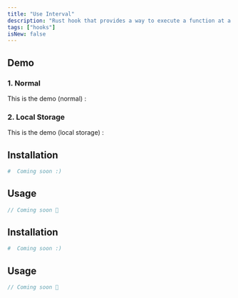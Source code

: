 ```yaml
---
title: "Use Interval"
description: "Rust hook that provides a way to execute a function at a regular interval."
tags: ["hooks"]
isNew: false
---
```


<MdxDemoUseInterval />







## Demo

### 1. Normal

This is the demo (normal) : 

<MdxDemoUseInterval />


### 2. Local Storage

This is the demo (local storage) : 

<MdxDemoUseIntervalLocalStorage />





## Installation

```bash
#  Coming soon :)
```




## Usage

```rust
// Coming soon 🦀
```











## Installation

```bash
#  Coming soon :)
```




## Usage

```rust
// Coming soon 🦀
```

